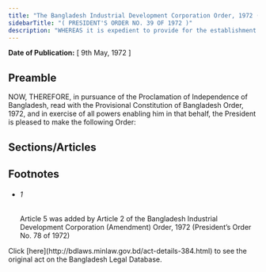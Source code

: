 ```yaml
---
title: "The Bangladesh Industrial Development Corporation Order, 1972 (President's Order)"
sidebarTitle: "( PRESIDENT'S ORDER NO. 39 OF 1972 )"
description: "WHEREAS it is expedient to provide for the establishment of an Industrial Development Corporation for the purpose of taking over the assets of the East Pakistan Industrial Development Corporation and for matters ancillary thereto;"
---
```


**Date of Publication:** [ 9th May, 1972 ]

## Preamble

NOW, THEREFORE, in pursuance of the Proclamation of Independence of Bangladesh, read with the Provisional Constitution of Bangladesh Order, 1972, and in exercise of all powers enabling him in that behalf, the President is pleased to make the following Order:

## Sections/Articles

## Footnotes

- ###### 1

  Article 5 was added by Article 2 of the Bangladesh Industrial Development Corporation (Amendment) Order, 1972 (President’s Order No. 78 of 1972)

<Note>
  Click [here](http://bdlaws.minlaw.gov.bd/act-details-384.html) to see the original act on the Bangladesh Legal Database.
</Note>
